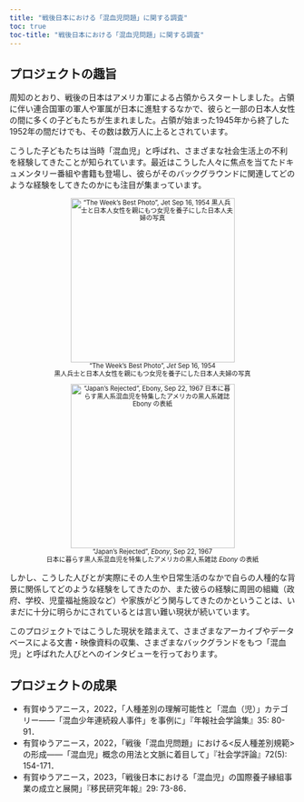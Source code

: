 ```yaml
---
title: "戦後日本における「混血児問題」に関する調査"
toc: true
toc-title: "戦後日本における「混血児問題」に関する調査"
---
```


## プロジェクトの趣旨

周知のとおり、戦後の日本はアメリカ軍による占領からスタートしました。占領に伴い連合国軍の軍人や軍属が日本に進駐するなかで、彼らと一部の日本人女性の間に多くの子どもたちが生まれました。占領が始まった1945年から終了した1952年の間だけでも、その数は数万人に上るとされています。

こうした子どもたちは当時「混血児」と呼ばれ、さまざまな社会生活上の不利を経験してきたことが知られています。最近はこうした人々に焦点を当てたドキュメンタリー番組や書籍も登場し、彼らがそのバックグラウンドに関連してどのような経験をしてきたのかにも注目が集まっています。

::: {layout-ncol="2" style="font-size: 80%; text-align: center; line-height: 1.2;"}
!["The Week's Best Photo", *Jet* Sep 16, 1954\
黒人兵士と日本人女性を親にもつ女児を養子にした日本人夫婦の写真](img/1954-09-16_Jet.png){fig-align="center" width="289"}

!["Japan's Rejected", *Ebony*, Sep 22, 1967\
日本に暮らす黒人系混血児を特集したアメリカの黒人系雑誌 *Ebony* の表紙](img/1967-09-01_Ebony.png){fig-align="center" width="289"}
:::

しかし、こうした人びとが実際にその人生や日常生活のなかで自らの人種的な背景に関係してどのような経験をしてきたのか、また彼らの経験に周囲の組織（政府、学校、児童福祉施設など）や家族がどう関与してきたのかということは、いまだに十分に明らかにされているとは言い難い現状が続いています。

このプロジェクトではこうした現状を踏まえて、さまざまなアーカイブやデータベースによる文書・映像資料の収集、さまざまなバックグランドをもつ「混血児」と呼ばれた人びとへのインタビューを行っております。

## プロジェクトの成果

-   有賀ゆうアニース，2022，「人種差別の理解可能性と「混血（児）」カテゴリー――「混血少年連続殺人事件」を事例に」『年報社会学論集』35: 80-91．
-   有賀ゆうアニース，2022，「戦後「混血児問題」における<反人種差別規範>の形成――「混血児」概念の用法と文脈に着目して」『社会学評論』72(5): 154-171．
-   有賀ゆうアニース，2023，「戦後日本における「混血児」の国際養子縁組事業の成立と展開」『移民研究年報』29: 73-86．
